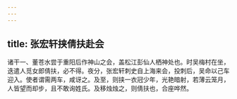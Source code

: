 ```yaml
---
---
---
```

title: 张宏轩挟倩扶赴会
---



诸干一、董苍水尝于重阳后作神山之会，盖松江彭仙人栖神处也。时吴梅村在坐，迭遣人觅女郎倩扶，必不得。夜分，张宏轩刺史自上海来会，投刺后，吴命以己车迎入。使者谓需两车，咸讶之。及至，则挟一衣冠少年，光艳暗射，若薄云笼月，人皆望而却步，且不敢询姓氏。及移烛烛之，则倩扶也，合座哗然。